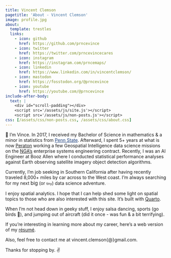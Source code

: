 ```yaml
---
title: Vincent Clemson
pagetitle: 'About - Vincent Clemson'
image: profile.jpg
about:
  template: trestles
  links:
    - icon: github
      href: https://github.com/prncevince
    - icon: twitter
      href: https://twitter.com/prncevincecares
    - icon: instagram
      href: https://instagram.com/prncemaps/
    - icon: linkedin
      href: https://www.linkedin.com/in/vincentclemson/
    - icon: mastodon
      href: https://fosstodon.org/@prncevince
    - icon: youtube
      href: https://youtube.com/@prncevince
include-after-body:
  text: |
    <div id="scroll-padding"></div>
    <script src='/assets/js/site.js'></script>
    <script src='/assets/js/non-posts.js'></script>
css: [/assets/css/non-posts.css, /assets/css/about.css]
---
```


👋 I'm Vince. In 2017, I received my Bachelor of Science in mathematics & a minor in statistics from <a href="https://www.psu.edu" style="color: #1e407c">Penn State</a>. Afterward, I spent 5+ years at what is now [Peraton](https://www.peraton.com) working a few Geospatial Intelligence data science missions on the [NGA's](https://www.nga.mil) enterprise systems engineering contract. Recently, I was an AI Engineer at Booz Allen where I conducted statistical performance analyses against Earth observing satellite imagery object detection algorithms. 

Currently, I'm job seeking in Southern California after having recently traveled 8,000+ miles by car across <a class="usa" href="usapop.html" target="_blank"></a> to the West coast. I'm always searching for my next [big]{style='font-size:1.1em'} (or [tiny]{style='font-size:0.75em'}) data science adventure.

I enjoy spatial analytics. I hope that I can help shed some light on spatial topics to those who are also interested with this site. It's built with [Quarto](https://quarto.org).

When I'm not head down in geeky stuff, I enjoy salsa dancing, sports (go birds 🦅), and jumping out of aircraft (did it once - was fun & a bit terrifying).

If you're interesting in learning more about my career, here's a web version of my [résumé](/resume){.external target='_blank'}.

Also, feel free to contact me at vincent.clemson{@}gmail.com. 

Thanks for stopping by. ✌️ 


